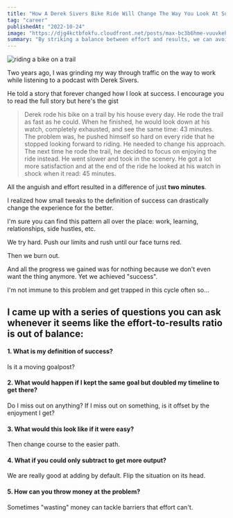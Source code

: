 ```yaml
---
title: "How A Derek Sivers Bike Ride Will Change The Way You Look At Success"
tag: "career"
publishedAt: "2022-10-24"
image: "https://djg4kctbfokfu.cloudfront.net/posts/max-bc3b6hme-vuuvkehjgcu-unsplash-scaled.jpeg"
summary: "By striking a balance between effort and results, we can avoid burnout and enjoy the journey. Consider these questions to assess your effort-to-results ratio and explore a more fulfilling approach to success"
---
```


<Image
  src="https://djg4kctbfokfu.cloudfront.net/posts/max-bc3b6hme-vuuvkehjgcu-unsplash-scaled.jpeg"
  alt="riding a bike on a trail"
/>

Two years ago, I was grinding my way through traffic on the way to work while listening to a podcast with Derek Sivers.

He told a story that forever changed how I look at success. I encourage you to read the full story but here's the gist

<Blockquote>
  Derek rode his bike on a trail by his house every day. He rode the trail as
  fast as he could. When he finished, he would look down at his watch,
  completely exhausted, and see the same time: 43 minutes. The problem was, he
  pushed himself so hard on every ride that he stopped looking forward to
  riding. He needed to change his approach. The next time he rode the trail, he
  decided to focus on enjoying the ride instead. He went slower and took in the
  scenery. He got a lot more satisfaction and at the end of the ride he looked
  at his watch in shock when it read: 45 minutes.
</Blockquote>

All the anguish and effort resulted in a difference of just **two minutes**.

I realized how small tweaks to the definition of success can drastically change the experience for the better.

I'm sure you can find this pattern all over the place: work, learning, relationships, side hustles, etc.

We try hard. Push our limits and rush until our face turns red.

Then we burn out.

And all the progress we gained was for nothing because we don't even want the thing anymore. Yet we achieved "success".

I'm not immune to this problem and get trapped in this cycle often so...

## I came up with a series of questions you can ask whenever it seems like the effort-to-results ratio is out of balance:

#### 1. What is my definition of success?

Is it a moving goalpost?

#### 2. What would happen if I kept the same goal but doubled my timeline to get there?

Do I miss out on anything? If I miss out on something, is it offset by the enjoyment I get?

#### 3. What would this look like if it were easy?

Then change course to the easier path.

#### 4. What if you could only subtract to get more output?

We are really good at adding by default. Flip the situation on its head.

#### 5. How can you throw money at the problem?

Sometimes "wasting" money can tackle barriers that effort can't.
